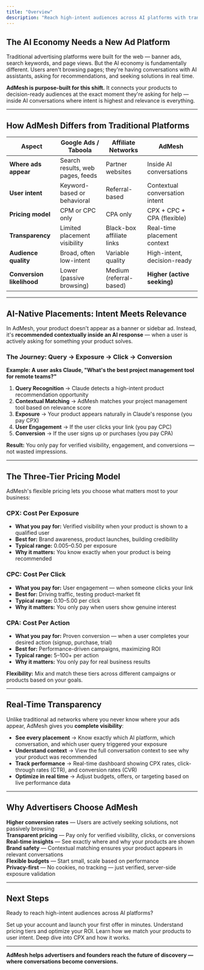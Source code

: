 ```yaml
---
title: "Overview"
description: "Reach high-intent audiences across AI platforms with transparency and efficiency"
---
```


## The AI Economy Needs a New Ad Platform

Traditional advertising platforms were built for the web — banner ads, search keywords, and page views. But the AI economy is fundamentally different. Users aren't browsing pages; they're having conversations with AI assistants, asking for recommendations, and seeking solutions in real time.

**AdMesh is purpose-built for this shift.** It connects your products to decision-ready audiences at the exact moment they're asking for help — inside AI conversations where intent is highest and relevance is everything.

---

## How AdMesh Differs from Traditional Platforms

| Aspect | Google Ads / Taboola | Affiliate Networks | **AdMesh** |
|--------|----------------------|-------------------|-----------|
| **Where ads appear** | Search results, web pages, feeds | Partner websites | Inside AI conversations |
| **User intent** | Keyword-based or behavioral | Referral-based | Contextual conversation intent |
| **Pricing model** | CPM or CPC only | CPA only | CPX + CPC + CPA (flexible) |
| **Transparency** | Limited placement visibility | Black-box affiliate links | Real-time placement context |
| **Audience quality** | Broad, often low-intent | Variable quality | High-intent, decision-ready |
| **Conversion likelihood** | Lower (passive browsing) | Medium (referral-based) | **Higher (active seeking)** |

---

## AI-Native Placements: Intent Meets Relevance

In AdMesh, your product doesn't appear as a banner or sidebar ad. Instead, it's **recommended contextually inside an AI response** — when a user is actively asking for something your product solves.

### The Journey: Query → Exposure → Click → Conversion

**Example: A user asks Claude, "What's the best project management tool for remote teams?"**

1. **Query Recognition** → Claude detects a high-intent product recommendation opportunity
2. **Contextual Matching** → AdMesh matches your project management tool based on relevance score
3. **Exposure** → Your product appears naturally in Claude's response (you pay CPX)
4. **User Engagement** → If the user clicks your link (you pay CPC)
5. **Conversion** → If the user signs up or purchases (you pay CPA)

**Result:** You only pay for verified visibility, engagement, and conversions — not wasted impressions.

---

## The Three-Tier Pricing Model

AdMesh's flexible pricing lets you choose what matters most to your business:

### **CPX: Cost Per Exposure**
- **What you pay for:** Verified visibility when your product is shown to a qualified user
- **Best for:** Brand awareness, product launches, building credibility
- **Typical range:** $0.005–$0.50 per exposure
- **Why it matters:** You know exactly when your product is being recommended

### **CPC: Cost Per Click**
- **What you pay for:** User engagement — when someone clicks your link
- **Best for:** Driving traffic, testing product-market fit
- **Typical range:** $0.10–$5.00 per click
- **Why it matters:** You only pay when users show genuine interest

### **CPA: Cost Per Action**
- **What you pay for:** Proven conversion — when a user completes your desired action (signup, purchase, trial)
- **Best for:** Performance-driven campaigns, maximizing ROI
- **Typical range:** $5–$100+ per action
- **Why it matters:** You only pay for real business results

**Flexibility:** Mix and match these tiers across different campaigns or products based on your goals.

---

## Real-Time Transparency

Unlike traditional ad networks where you never know where your ads appear, AdMesh gives you **complete visibility**:

- **See every placement** → Know exactly which AI platform, which conversation, and which user query triggered your exposure
- **Understand context** → View the full conversation context to see why your product was recommended
- **Track performance** → Real-time dashboard showing CPX rates, click-through rates (CTR), and conversion rates (CVR)
- **Optimize in real time** → Adjust budgets, offers, or targeting based on live performance data

---

## Why Advertisers Choose AdMesh

**Higher conversion rates** — Users are actively seeking solutions, not passively browsing  
**Transparent pricing** — Pay only for verified visibility, clicks, or conversions  
**Real-time insights** — See exactly where and why your products are shown  
**Brand safety** — Contextual matching ensures your product appears in relevant conversations  
**Flexible budgets** — Start small, scale based on performance  
**Privacy-first** — No cookies, no tracking — just verified, server-side exposure validation  

---

## Next Steps

Ready to reach high-intent audiences across AI platforms?

<CardGroup cols={2}>
  <Card title="Getting Started" icon="rocket" href="/advertisers/getting-started">
    Set up your account and launch your first offer in minutes.
  </Card>
  <Card title="Budget & Performance" icon="chart-line" href="/advertisers/budget-performance">
    Understand pricing tiers and optimize your ROI.
  </Card>
  <Card title="Contextual Relevance Score" icon="star" href="/contextual-relevance-score">
    Learn how we match your products to user intent.
  </Card>
  <Card title="Cost Per Exposure" icon="dollar-sign" href="/cost-per-exposure">
    Deep dive into CPX and how it works.
  </Card>
</CardGroup>

---

**AdMesh helps advertisers and founders reach the future of discovery — where conversations become conversions.**

